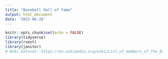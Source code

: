 ```yaml
---
title: "Baseball Hall of Fame"
output: html_document
date: '2022-06-28'
---
```


```r
knitr::opts_chunk$set(echo = FALSE)
library(tidyverse)
library(rvest)
library(janitor)
# Wiki Dataset: https://en.wikipedia.org/wiki/List_of_members_of_the_Baseball_Hall_of_Fame
```

```r

```


